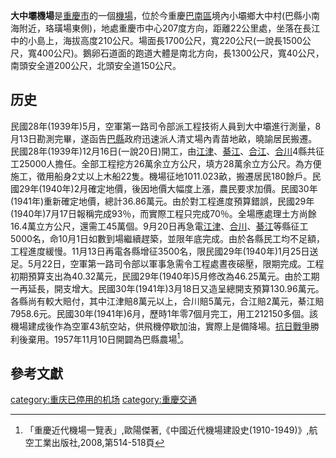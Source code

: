 '''大中壩機場'''是[[重慶市|重慶市]]的一個[[機場|機場]]，位於今重慶[[巴南區|巴南區]]境內小壩鄉大中村(巴縣小南海附近，珞璜場東側)，地處重慶市中心207度方向，距離22公里處，坐落在長江中的小島上，海拔高度210公尺。場面長1700公尺，寬220公尺(一說長1500公尺，寬400公尺)。鵝卵石道面的跑道大體是南北方向，長1300公尺，寬40公尺，南頭安全道200公尺，北頭安全道150公尺。

==历史==
民國28年(1939年)5月，空軍第一路司令部派工程技術人員到大中壩進行測量，8月13日勘測完畢，遂函告[[巴縣|巴縣]]政府迅速派人清丈場內青苗地畝，曉諭居民搬遷。民國28年(1939年)12月16日(一說20日)開工，由[[江津区|江津]]、[[綦江|綦江]]、[[合江|合江]]、[[合川|合川]]4縣共征工25000人擔任。全部工程挖方26萬余立方公尺，填方28萬余立方公尺。為方便施工，徵用船身2丈以上木船22隻。機場征地1011.023畝，搬遷居民180餘戶。民國29年(1940年)2月確定地價，後因地價大幅度上漲，農民要求加價。民國30年(1941年)重新確定地價，總計36.86萬元。由於對工程進度預算錯誤，民國29年(1940年)7月17日報稱完成93％，而實際工程只完成70％。全場應處理土方尚餘16.4萬立方公尺，還需工45萬個。9月20日再急電[[江津区|江津]]、[[合川|合川]]、[[綦江|綦江]]等縣征工5000名，命10月1日如數到場繼續趕築，並限年底完成。由於各縣民工均不足額，工程進度緩慢。11月13日再電各縣增征3500名，限民國29年(1940年)1月25日送足。5月22日，空軍第一路司令部以軍事急需令工程處晝夜磙壓，限期完成。工程初期預算支出為40.32萬元，民國29年(1940年)5月修改為46.25萬元。由於工期一再延長，開支增大。民國30年(1941年)3月18日又造呈總開支預算130.96萬元。各縣尚有較大賠付，其中江津賠8萬元以上，合川賠5萬元，合江賠2萬元，綦江賠7958.6元。民國30年(1941年)6月，歷時1年零7個月完工，用工212150多個。該機場建成後作為空軍43航空站，供飛機停歇加油，實際上是備降場。[[抗日戰爭|抗日戰爭]]勝利後棄用。1957年11月10日開闢為巴縣農場<ref>「重慶近代機場一覽表」,歐陽傑著,《中國近代機場建設史(1910-1949)》,航空工業出版社,2008,第514-518頁</ref>。

==參考文獻==
{{Reflist}}

{{重慶機場}}
[[category:重庆已停用的机场|category:重庆已停用的机场]]
[[category:重慶交通|category:重慶交通]]